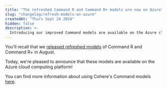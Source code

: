 ```yaml
---
title: "The refreshed Command R and Command R+ models are now on Azure"
slug: "changelog/refresh-models-on-azure"
createdAt: "Thurs Sept 24 2024"
hidden: false
description: >-
  Introducing our improved Command models are available on the Azure cloud computing platform.
---
```


You'll recall that we [released refreshed models](https://docs.cohere.com/changelog/command-gets-refreshed) of Command R and Command R+ in August. 

Today, we're pleased to announce that these models are available on the Azure cloud computing platform!

You can find more information about using Cohere's Command models [here](https://learn.microsoft.com/en-us/azure/ai-studio/how-to/deploy-models-cohere-command?tabs=cohere-command-r-plus&pivots=programming-language-python).